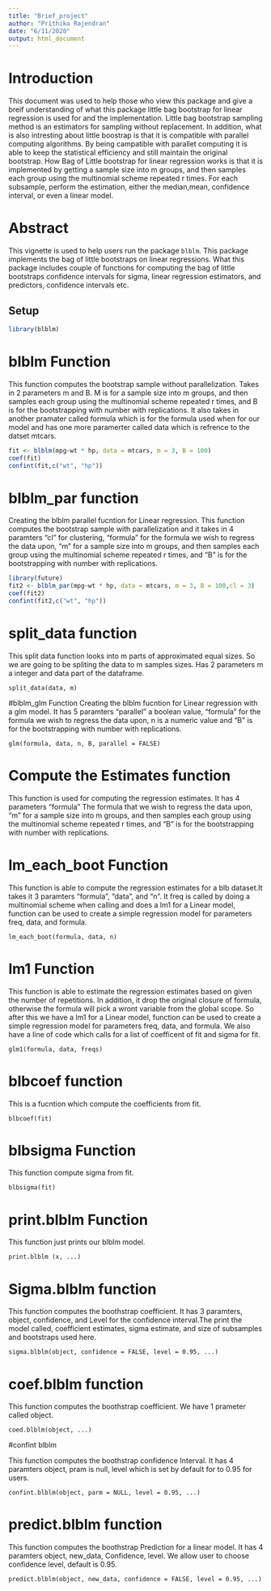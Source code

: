```yaml
---
title: "Brief_project"
author: "Prithika Rajendran"
date: "6/11/2020"
output: html_document
---
```



# Introduction

This document was used to help those who view this package and give a breif understanding of what this package little bag bootstrap for linear regression is used for and the implementation. Little bag bootstrap sampling method is an estimators for sampling without replacement. In addition, what is also intresting about little boostrap is that it is compatible with parallel computing algorithms. By being campatible with parallet computing it is able to keep the statistical efficiency and still maintain the original bootstrap. How Bag of Little bootstrap for linear regression works is that it is implemented by getting a sample size into m groups, and then samples each group using the multinomial scheme repeated r times. For each subsample, perform the estimation, either the median,mean, confidence interval, or even a linear model.

# Abstract

This vignette is used to help users run the package `blblm`. This package implements the bag of little bootstraps on linear regressions. What this package includes couple of functions for computing the bag of little bootstraps confidence intervals for sigma, linear regression estimators, and predictors, confidence intervals etc.

## Setup 

```r
library(blblm)
```

# blblm Function

This function computes the bootstrap sample without parallelization. Takes in 2 parameters m and B. M is for a sample size into m groups, and then samples each group using the multinomial scheme repeated r times, and B is for the bootstrapping with number with replications. It also takes in another pramater called formula which is for the formula used when for our model and has one more paramerter called data which is refrence to the datset mtcars. 

```r
fit <- blblm(mpg~wt * hp, data = mtcars, m = 3, B = 100)
coef(fit)
confint(fit,c("wt", "hp"))
```

# blblm_par function

Creating the blblm parallel fucntion for Linear regression. This function computes the bootstrap sample with parallelization and it takes in 4 paramters "cl" for clustering, "formula" for the formula we wish to regress the data upon, "m" for a sample size into m groups, and then samples each group using the multinomial scheme repeated r times, and "B" is for the bootstrapping with number with replications.
```r
library(future)
fit2 <- blblm_par(mpg~wt * hp, data = mtcars, m = 3, B = 100,cl = 3)
coef(fit2)
confint(fit2,c("wt", "hp"))
```


# split_data function 

This split data function looks into m parts of approximated equal sizes. So we are going to be spliting the data to m samples sizes. Has 2 parameters m a integer and data part of the dataframe.

```
split_data(data, m)
```

#blblm_glm Function
Creating the blblm fucntion for Linear regression with a glm model. It has 5 paramters "parallel" a boolean value, "formula" for the formula we wish to regress the data upon, n is a numeric value and "B" is for the bootstrapping with number with replications.
```
glm(formula, data, n, B, parallel = FALSE)

```

# Compute the Estimates function

This function is used for computing the regression estimates. It has 4 parameters "formula" The formula that we wish to regress the data upon, "m" for a sample size into m groups, and then samples each group using the multinomial scheme repeated r times, and "B" is for the bootstrapping with number with replications.


# lm_each_boot Function 

This function is able to compute the regression estimates for a blb dataset.It takes it 3 paramters "formula", "data", and "n". It freq is called by doing a multinomial scheme when calling and does a lm1 for a Linear model, function can be used to create a simple regression model for parameters freq, data, and formula. 

```
lm_each_boot(formula, data, n)

```

# lm1 Function

This function  is able to estimate the regression estimates based on given the number of repetitions. In addition, it drop the original closure of formula, otherwise the formula will pick a wront variable from the global scope. So  after this we have a lm1 for a Linear model, function can be used to create a simple regression model for parameters freq, data, and formula. We also have a line of code which calls for a list of coefficent of fit and sigma for fit.

```
glm1(formula, data, freqs)
```

# blbcoef function

This is a fucntion which compute the coefficients from fit.
```
blbcoef(fit)
```

# blbsigma Function

This function compute sigma from fit.
```
blbsigma(fit)
```

# print.blblm Function

This function just prints our blblm model.
```
print.blblm (x, ...) 
```


# Sigma.blblm function

This function computes the boothstrap coefficient. It has 3 paramters, object, confidence, and Level for the confidence interval.The print the model called, coefficient estimates, sigma estimate, and size of subsamples and bootstraps used here.
```
sigma.blblm(object, confidence = FALSE, level = 0.95, ...)
```

# coef.blblm  function

This function computes the boothstrap coefficient. We have 1 prameter called object.
```
coed.blblm(object, ...)
```

#confint blblm 

This function computes the boothstrap confidence Interval. It has 4 paramters object, pram is null, level which is set by default for to 0.95 for users. 
```
confint.blblm(object, parm = NULL, level = 0.95, ...)
```

# predict.blblm function

This function computes the boothstrap Prediction for a linear model. It has 4 paramters  object, new_data, Confidence, level. We allow user to choose confidence level, default is 0.95.
```
predict.blblm(object, new_data, confidence = FALSE, level = 0.95, ...) 
```


